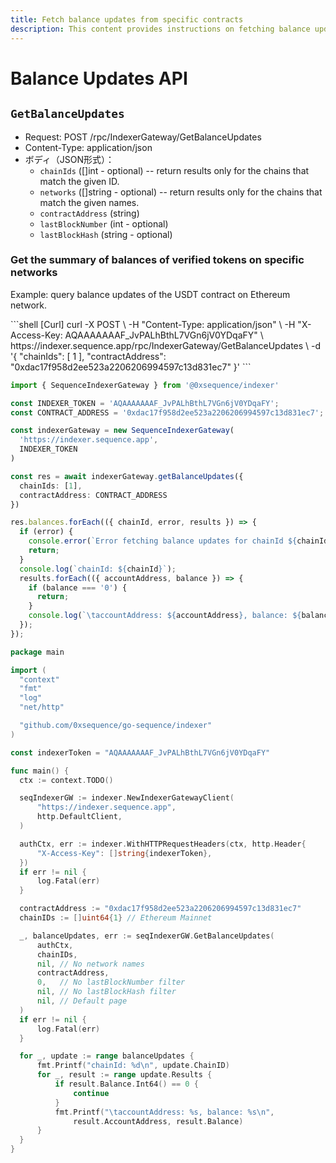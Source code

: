 ```yaml
---
title: Fetch balance updates from specific contracts
description: This content provides instructions on fetching balance updates from specific contracts.
---
```


# Balance Updates API

## `GetBalanceUpdates`

- Request: POST /rpc/IndexerGateway/GetBalanceUpdates
- Content-Type: application/json
- ボディ（JSON形式）：
  - `chainIds` (\[]int - optional) -- return results only for the chains that match the given ID.
  - `networks` (\[]string - optional) -- return results only for the chains that match the given names.
  - `contractAddress` (string)
  - `lastBlockNumber` (int - optional)
  - `lastBlockHash` (string - optional)

### Get the summary of balances of verified tokens on specific networks
Example: query balance updates of the USDT contract on Ethereum network.

<CodeGroup>
  ```shell [Curl]
  curl -X POST \
    -H "Content-Type: application/json" \
    -H "X-Access-Key: AQAAAAAAAF_JvPALhBthL7VGn6jV0YDqaFY" \
    https://indexer.sequence.app/rpc/IndexerGateway/GetBalanceUpdates \
    -d '{
      "chainIds": [
          1
      ],
      "contractAddress": "0xdac17f958d2ee523a2206206994597c13d831ec7"
    }'
  ```

  ```ts [Typescript]
  import { SequenceIndexerGateway } from '@0xsequence/indexer'

  const INDEXER_TOKEN = 'AQAAAAAAAF_JvPALhBthL7VGn6jV0YDqaFY';
  const CONTRACT_ADDRESS = '0xdac17f958d2ee523a2206206994597c13d831ec7';

  const indexerGateway = new SequenceIndexerGateway(
    'https://indexer.sequence.app',
    INDEXER_TOKEN
  )

  const res = await indexerGateway.getBalanceUpdates({
    chainIds: [1],
    contractAddress: CONTRACT_ADDRESS
  })

  res.balances.forEach(({ chainId, error, results }) => {
    if (error) {
      console.error(`Error fetching balance updates for chainId ${chainId}: ${error}`);
      return;
    }
    console.log(`chainId: ${chainId}`);
    results.forEach(({ accountAddress, balance }) => {
      if (balance === '0') {
        return;
      }
      console.log(`\taccountAddress: ${accountAddress}, balance: ${balance}`);
    });
  });
  ```

  ```go [Go]
  package main

  import (
  	"context"
  	"fmt"
  	"log"
  	"net/http"

  	"github.com/0xsequence/go-sequence/indexer"
  )

  const indexerToken = "AQAAAAAAAF_JvPALhBthL7VGn6jV0YDqaFY"

  func main() {
  	ctx := context.TODO()

  	seqIndexerGW := indexer.NewIndexerGatewayClient(
  		"https://indexer.sequence.app",
  		http.DefaultClient,
  	)

  	authCtx, err := indexer.WithHTTPRequestHeaders(ctx, http.Header{
  		"X-Access-Key": []string{indexerToken},
  	})
  	if err != nil {
  		log.Fatal(err)
  	}

  	contractAddress := "0xdac17f958d2ee523a2206206994597c13d831ec7"
  	chainIDs := []uint64{1} // Ethereum Mainnet

  	_, balanceUpdates, err := seqIndexerGW.GetBalanceUpdates(
  		authCtx,
  		chainIDs,
  		nil, // No network names
  		contractAddress,
  		0,   // No lastBlockNumber filter
  		nil, // No lastBlockHash filter
  		nil, // Default page
  	)
  	if err != nil {
  		log.Fatal(err)
  	}

  	for _, update := range balanceUpdates {
  		fmt.Printf("chainId: %d\n", update.ChainID)
  		for _, result := range update.Results {
  			if result.Balance.Int64() == 0 {
  				continue
  			}
  			fmt.Printf("\taccountAddress: %s, balance: %s\n",
  				result.AccountAddress, result.Balance)
  		}
  	}
  }
  ```
</CodeGroup>